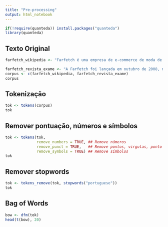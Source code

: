 ```yaml
---
title: "Pre-processing"
output: html_notebook
---
```


```r
if(!require(quanteda)) install.packages("quanteda")
library(quanteda)
```

## Texto Original

```r
farfetch_wikipedia <- "Farfetch é uma empresa de e-commerce de moda de luxo nacional e internacional que vende marcas famosas e moda premium atual para comprar online. O site foi fundado em 2008 pelo empresário português José Neves, e a empresa tem sede fiscal em Londres e principais filiais em Porto, Guimarães, Lisboa, Nova Iorque, Los Angeles, Tóquio, Xangai e São Paulo. A Farfetch trabalha em parceria com boutiques independentes em um modelo baseado em comissão, vantajoso para ambas as partes, uma vez que as vendas online representam em média, 30% do total vendido pelas boutiques. A empresa opera em diversos mercados internacionais com sites no idioma local, como inglês, francês, japonês, mandarim, português, coreano, alemão, russo e espanhol. Desde maio de 2015, a Farfetch conta com mais de 1000 funcionários globalmente."

farfetch_revista_exame <- "A Farfetch foi lançada em outubro de 2008, no início da crise mundial causada pela bolha imobiliária dos Estados Unidos, por José Neves, empreendedor português baseado em Londres. O timing não poderia ser pior, mas Neves desde o princípio orientou o negócio para atender os consumidores das marcas mais exclusivas do mundo — e, como costumam dizer os que lidam com o mercado de luxo, nesse segmento não há crise. Podia ser verdade ou pensamento positivo, mas a Farfetch cresceu de maneira espetacular enquanto os países mais ricos do mundo entravam na pior crise em um século. A empresa deve vender 340 milhões de dólares neste ano, quase o dobro de 2013.O valor reflete as transações feitas no site — a Farfetch fica com uma porcentagem a título de comissão e serviço. A Farfetch está mais próxima de uma plataforma de transações, como um eBay ou um MercadoLivre, do que de uma pura loja virtual, como a Amazon, mas as coisas são um pouco mais complicadas do que isso."
corpus <- c(farfetch_wikipedia, farfetch_revista_exame)
corpus
```

## Tokenização
```r
tok <- tokens(corpus)
tok
```
## Remover pontuação, números e símbolos
```r
tok <- tokens(tok, 
              remove_numbers = TRUE, ## Remove números
              remove_punct = TRUE,   ## Remove pontos, virgulas, ponto e virgula 
              remove_symbols = TRUE) ## Remove símbolos
tok
```

## Remover stopwords
```r


tok <- tokens_remove(tok, stopwords("portuguese"))
tok
```

## Bag of Words
```r
bow <- dfm(tok)
head(t(bow), 20)
```